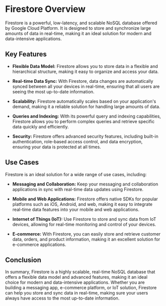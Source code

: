 

# Firestore Overview

Firestore is a powerful, low-latency, and scalable NoSQL database offered by Google Cloud Platform. It is designed to store and synchronize large amounts of data in real-time, making it an ideal solution for modern and data-intensive applications.

## Key Features

- **Flexible Data Model:** Firestore allows you to store data in a flexible and hierarchical structure, making it easy to organize and access your data.

- **Real-time Data Sync:** With Firestore, data changes are automatically synced between all your devices in real-time, ensuring that all users are seeing the most up-to-date information.

- **Scalability:** Firestore automatically scales based on your application's demand, making it a reliable solution for handling large amounts of data.

- **Queries and Indexing:** With its powerful query and indexing capabilities, Firestore allows you to perform complex queries and retrieve specific data quickly and efficiently.

- **Security:** Firestore offers advanced security features, including built-in authentication, role-based access control, and data encryption, ensuring your data is protected at all times.

## Use Cases

Firestore is an ideal solution for a wide range of use cases, including:

- **Messaging and Collaboration:** Keep your messaging and collaboration applications in sync with real-time data updates using Firestore.

- **Mobile and Web Applications:** Firestore offers native SDKs for popular platforms such as iOS, Android, and web, making it easy to integrate real-time data features into your mobile and web applications.

- **Internet of Things (IoT):** Use Firestore to store and sync data from IoT devices, allowing for real-time monitoring and control of your devices.

- **E-commerce:** With Firestore, you can easily store and retrieve customer data, orders, and product information, making it an excellent solution for e-commerce applications.

## Conclusion

In summary, Firestore is a highly scalable, real-time NoSQL database that offers a flexible data model and advanced features, making it an ideal choice for modern and data-intensive applications. Whether you are building a messaging app, e-commerce platform, or IoT solution, Firestore can help you store and sync data in real-time, making sure your users always have access to the most up-to-date information.
